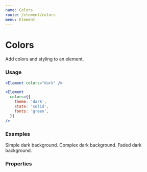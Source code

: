 ```yaml
---
name: Colors
route: /element/colors
menu: Element
---
```



# Colors

Add colors and styling to an element.

### Usage

```jsx
<Element colors="dark" />
```

```jsx
<Element
  colors={{
    theme: 'dark',
    state: 'solid',
    fonts: 'green',
  }}
/>
```

### Examples

<Playground>
  <Element colors="dark">
    Simple dark background.
  </Element>
</Playground>

<Playground>
  <Element
    colors={{
      theme: 'dark',
      state: 'solid',
      fonts: 'green',
    }}
  >
    Complex dark background.
  </Element>
</Playground>

<Playground>
  <Element
    colors={{
      theme: 'dark',
      state: 'faded',
    }}
  >
    Faded dark background.
  </Element>
</Playground>

### Properties

<PropsTable of={Element} />